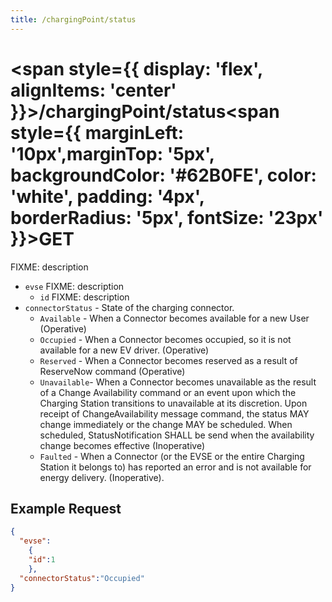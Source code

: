 ```yaml
---
title: /chargingPoint/status
---
```

#
# <span style={{ display: 'flex', alignItems: 'center' }}>/chargingPoint/status<span style={{ marginLeft: '10px',marginTop: '5px', backgroundColor: '#62B0FE', color: 'white', padding: '4px', borderRadius: '5px', fontSize: '23px' }}>GET</span></span>


FIXME: description

- `evse` FIXME: description
  - `id` FIXME: description
- `connectorStatus` - State of the charging connector.
    - `Available` - When a Connector becomes available for a new User (Operative)
    - `Occupied` - When a Connector becomes occupied, so it is not available for a new EV driver. (Operative)
    - `Reserved` - When a Connector becomes reserved as a result of ReserveNow command (Operative)
    - `Unavailable`- When a Connector becomes unavailable as the result of a Change Availability command or an event upon which the Charging Station transitions to unavailable at its discretion. Upon receipt of ChangeAvailability message command, the status MAY change immediately or the change MAY be scheduled. When scheduled, StatusNotification SHALL be send when the availability change becomes effective (Inoperative)
    - `Faulted` - When a Connector (or the EVSE or the entire Charging Station it belongs to) has reported an error and is not available for energy delivery. (Inoperative).


## Example Request

```json title="pulsatrix/secc/A0123B4567C8/chargingPoint/status"
{
  "evse":
    {
    "id":1
    },
  "connectorStatus":"Occupied"
}
```
